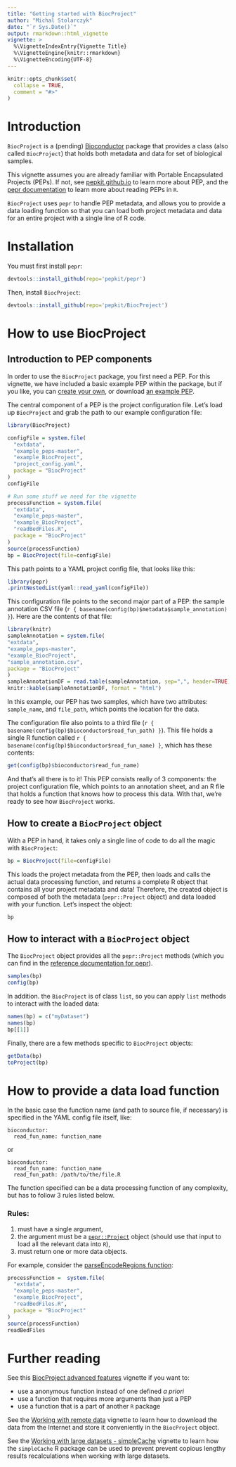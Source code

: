 ```yaml
---
title: "Getting started with BiocProject"
author: "Michal Stolarczyk"
date: "`r Sys.Date()`"
output: rmarkdown::html_vignette
vignette: >
  %\VignetteIndexEntry{Vignette Title}
  %\VignetteEngine{knitr::rmarkdown}
  %\VignetteEncoding{UTF-8}
---
```


```r
knitr::opts_chunk$set(
  collapse = TRUE,
  comment = "#>"
)
```

# Introduction

`BiocProject` is a (pending) [Bioconductor](https://www.bioconductor.org/) package that provides a class (also called `BiocProject`) that holds both metadata and data for set of biological samples. 

This vignette assumes you are already familiar with Portable Encapsulated Projects (PEPs). If not, see [pepkit.github.io](https://pepkit.github.io/) to learn more about PEP, and the [pepr documentation](http://code.databio.org/pepr/) to learn more about reading PEPs in `R`.

`BiocProject` uses `pepr` to handle PEP metadata, and allows you to provide a data loading function so that you can load both project metadata and data for an entire project with a single line of R code.

# Installation

You must first install `pepr`:

```r
devtools::install_github(repo='pepkit/pepr')
```

Then, install `BiocProject`:

```r
devtools::install_github(repo='pepkit/BiocProject')
```

# How to use BiocProject

## Introduction to PEP components

In order to use the `BiocProject` package, you first need a PEP. For this vignette, we have included a basic example PEP within the package, but if you like, you can [create your own](https://pepkit.github.io/), or download [an example PEP](https://pepkit.github.io/docs/simple_example/).

The central component of a PEP is the project configuration file. Let's load up `BiocProject` and grab the path to our example configuration file:

```r
library(BiocProject)

configFile = system.file(
  "extdata",
  "example_peps-master",
  "example_BiocProject",
  "project_config.yaml",
  package = "BiocProject"
)
configFile
```

```r
# Run some stuff we need for the vignette
processFunction = system.file(
  "extdata",
  "example_peps-master",
  "example_BiocProject",
  "readBedFiles.R",
  package = "BiocProject"
)
source(processFunction)
bp = BiocProject(file=configFile)
```

This path points to a YAML project config file, that looks like this:

```r
library(pepr)
.printNestedList(yaml::read_yaml(configFile))
```

This configuration file points to the second major part of a PEP: the sample annotation CSV file (``r { basename(config(bp)$metadata$sample_annotation) }``). Here are the contents of that file:

```r
library(knitr)
sampleAnnotation = system.file(
"extdata",
"example_peps-master",
"example_BiocProject",
"sample_annotation.csv",
package = "BiocProject"
)
sampleAnnotationDF = read.table(sampleAnnotation, sep=",", header=TRUE)
knitr::kable(sampleAnnotationDF, format = "html")
```

In this example, our PEP has two samples, which have two attributes: `sample_name`, and `file_path`, which points the location for the data.

The configuration file also points to a third file (``r { basename(config(bp)$bioconductor$read_fun_path) }``). This file holds a single R function called ``r { basename(config(bp)$bioconductor$read_fun_name) }``, which has these contents:
  
```r
get(config(bp)$bioconductor$read_fun_name)
```

And that's all there is to it! This PEP consists really of 3 components: the project configuration file, which points to an annotation sheet, and an R file that holds a function that knows how to process this data. With that, we're ready to see how `BiocProject` works.

## How to create a `BiocProject` object

With a PEP in hand, it takes only a single line of code to do all the magic with `BiocProject`:

```r
bp = BiocProject(file=configFile)
```

This loads the project metadata from the PEP, then loads and calls the actual data processing function, and returns a complete R object that contains all your project metadata and data! Therefore, the created object is composed of both the metadata (`pepr::Project` object) and data loaded with your function. Let's inspect the object:

```r
bp
```

## How to interact with a `BiocProject` object

The `BiocProject` object provides all the `pepr::Project` methods (which you can find in the [reference documentation for pepr](http://code.databio.org/pepr/reference/index.html)).

```r
samples(bp)
config(bp)
```

In addition. the `BiocProject` is of class `list`, so you can apply `list` methods to interact with the loaded data:

```r
names(bp) = c("myDataset")
names(bp)
bp[[1]]
```

Finally, there are a few methods specific to `BiocProject` objects:

```r
getData(bp)
toProject(bp)
```

# How to provide a data load function


In the basic case the function name (and path to source file, if necessary) is specified in the YAML config file itself, like:

```
bioconductor:
  read_fun_name: function_name
```

or

```
bioconductor:
  read_fun_name: function_name
  read_fun_path: /path/to/the/file.R
```

The function specified can be a data processing function of any complexity, but has to follow 3 rules listed below.

### Rules:

1. must have a single argument,
1. the argument must be a [`pepr::Project`](http://code.databio.org/pepr/reference/Project-class.html) object (should use that input to load all the relevant data into `R`),
1. must return one or more data objects. 

For example, consider the [parseEncodeRegions function](https://raw.githubusercontent.com/pepkit/example_peps/master/example_BiocProject/parseEncodeRegions.R):
  
```r
processFunction =  system.file(
  "extdata",
  "example_peps-master",
  "example_BiocProject",
  "readBedFiles.R",
  package = "BiocProject"
)
source(processFunction)
readBedFiles
```

# Further reading

See this [BiocProject advanced features](./2advancedFeatures.html) vignette if you want to:

* use a anonymous function instead of one defined *a priori*
* use a function that requires more arguments than just a PEP
* use a function that is a part of another `R` package

See the [Working with remote data](./4remoteData.html) vignette to learn how to download the data from the Internet and store it conveniently in the `BiocProject` object.

See the [Working with large datasets - simpleCache](./3simpleCache.html) vignette to learn how the `simpleCache` R package can be used to prevent prevent copious lengthy results recalculations when working with large datasets.